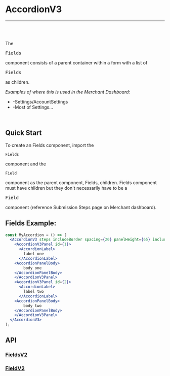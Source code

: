 

<Meta title="Docs|Components/AccordionV3" />

# AccordionV3

---
<br />
<Story id="examples-components-fieldv2--basic" />
<br />

The <pre>Fields</pre> component consists of a parent container within a form with a list of <pre>Fields</pre> as children.

<em>Examples of where this is used in the Merchant Dashboard:</em>

* -Settings/AccountSettings
* -Most of Settings...

<br />

## Quick Start
To create an Fields component, import the <pre>`Fields`</pre> component and the <pre>`Field`</pre> component as the parent component, Fields, children.
Fields component must have children but they don't necessarily have to be a <pre>Field</pre> component (reference Submission Steps page on Merchant dashboard).


## Fields Example:

```jsx
const MyAccordion = () => (
  <AccordionV3 steps includeBorder spacing={20} panelHeight={65} includeArrows>
    <AccordionV3Panel id={1}>
      <AccordionLabel>
        label one
      </AccordionLabel>
    <AccordionPanelBody>
        body one
    </AccordionPanelBody>
    </AccordionV3Panel>
    <AccordionV3Panel id={2}>
      <AccordionLabel>
        label two
      </AccordionLabel>
    <AccordionPanelBody>
        body two
    </AccordionPanelBody>
    </AccordionV3Panel>
  </AccordionV3>
);
```

## API
### [FieldsV2](https://github.com/tapcartinc/tapcart-dashboard-components/blob/master/lib/components/FieldsV2.js)
<Props of={FieldsV2} />

### [FieldV2](https://github.com/tapcartinc/tapcart-dashboard-components/blob/master/lib/components/FieldV2.js)
<Props of={FieldV2} />


